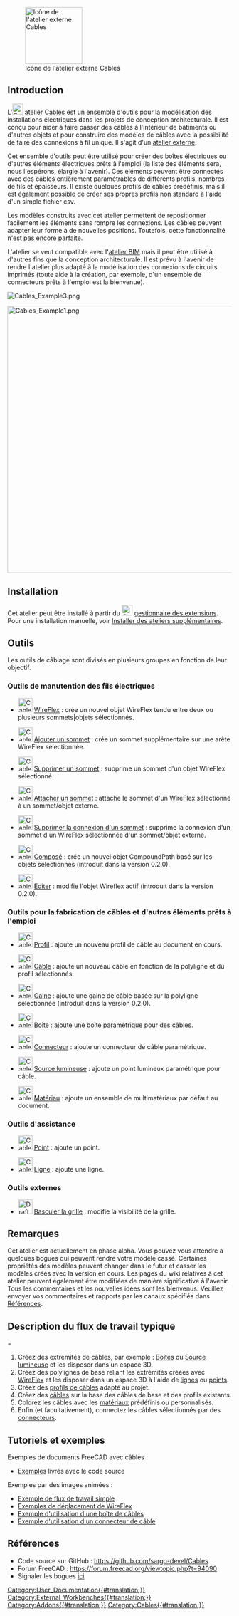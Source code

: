 <languages/>

[[Image:Cables_workbench_icon.svg|thumb|128px|Icône de l'atelier externe Cables]]

{{TOCright}}

<span id="Introduction"></span>
== Introduction ==

L'[[Image:Cables_workbench_icon.svg|24px]] [[Cables_Workbench/fr|atelier Cables]] est un ensemble d'outils pour la modélisation des installations électriques dans les projets de conception architecturale. Il est conçu pour aider à faire passer des câbles à l'intérieur de bâtiments ou d'autres objets et pour construire des modèles de câbles avec la possibilité de faire des connexions à fil unique. Il s'agit d'un [[External_workbenches/fr|atelier externe]].

Cet ensemble d'outils peut être utilisé pour créer des boîtes électriques ou d'autres éléments électriques prêts à l'emploi (la liste des éléments sera, nous l'espérons, élargie à l'avenir). Ces éléments peuvent être connectés avec des câbles entièrement paramétrables de différents profils, nombres de fils et épaisseurs. Il existe quelques profils de câbles prédéfinis, mais il est également possible de créer ses propres profils non standard à l'aide d'un simple fichier csv.

Les modèles construits avec cet atelier permettent de repositionner facilement les éléments sans rompre les connexions. Les câbles peuvent adapter leur forme à de nouvelles positions. Toutefois, cette fonctionnalité n'est pas encore parfaite.

L'atelier se veut compatible avec l'[[BIM_Workbench/fr|atelier BIM]] mais il peut être utilisé à d'autres fins que la conception architecturale. Il est prévu à l'avenir de rendre l'atelier plus adapté à la modélisation des connexions de circuits imprimés (toute aide à la création, par exemple, d'un ensemble de connecteurs prêts à l'emploi est la bienvenue).

[[File:Cables_Example3.png]]
{{Caption|Exemple de boîtes murales et de câbles<br/>Version animée [[Cables_Example1_Simple_workflow|ici]]}}

[[File:Cables_Example1.png|600px]]
{{Caption|Exemple de câble plat à trois conducteurs :<br/>Forme de câble multimatériau et son fil de base, son profil et ses fils secondaires.}}

==Installation==

Cet atelier peut être installé à partir du [[Image:Std_AddonMgr.svg|24px]] [[Std_AddonMgr/fr|gestionnaire des extensions]]. Pour une installation manuelle, voir [[Installing_more_workbenches/fr|Installer des ateliers supplémentaires]].

<span id="Tools"></span>
==Outils==

Les outils de câblage sont divisés en plusieurs groupes en fonction de leur objectif.

<span id="Wire_manipulation_tools"></span>
===Outils de manutention des fils électriques===

* [[Image:Cables_WireFlex.svg|32px]] [[Cables_WireFlex/fr|WireFlex]] : crée un nouvel objet WireFlex tendu entre deux ou plusieurs sommets|objets sélectionnés.

* [[Image:Cables_AddVertex.svg|32px]] [[Cables_AddVertex/fr|Ajouter un sommet]] : crée un sommet supplémentaire sur une arête WireFlex sélectionnée.

* [[Image:Cables_DelVertex.svg|32px]] [[Cables_DelVertex/fr|Supprimer un sommet]] : supprime un sommet d'un objet WireFlex sélectionné.

* [[Image:Cables_AttachVertex.svg|32px]] [[Cables_AttachVertex/fr|Attacher un sommet]] : attache le sommet d'un WireFlex sélectionné à un sommet/objet externe.

* [[Image:Cables_RemoveVertexAttachment.svg|32px]] [[Cables_RemoveVertexAttachment/fr|Supprimer la connexion d'un sommet]] : supprime la connexion d'un sommet d'un WireFlex sélectionnée d'un sommet/objet externe.

<div class="mw-translate-fuzzy">
* [[Image:Cables_CompoundPath.svg|32px]] [[Cables_CompoundPath/fr|Composé]] : crée un nouvel objet CompoundPath basé sur les objets sélectionnés (introduit dans la version 0.2.0).
</div>

<div class="mw-translate-fuzzy">
* [[Image:Cables_Edit.svg|32px]] [[Cables_Edit/fr|Editer]] : modifie l'objet Wireflex actif (introduit dans la version 0.2.0).
</div>

<span id="Tools_for_making_cables_and_other_ready-made_elements"></span>
===Outils pour la fabrication de câbles et d'autres éléments prêts à l'emploi===

* [[Image:Cables_Profile.svg|32px]] [[Cables_Profile/fr|Profil]] : ajoute un nouveau profil de câble au document en cours.

* [[Image:Cables_Cable.svg|32px]] [[Cables_Cable/fr|Câble]] : ajoute un nouveau câble en fonction de la polyligne et du profil sélectionnés.

* [[Image:Cables_CableConduit.svg|32px]] [[Câbles_CableConduit/fr|Gaine]] : ajoute une gaine de câble basée sur la polyligne sélectionnée (introduit dans la version 0.2.0).

* [[Image:Cables_CableBox.svg|32px]] [[Cables_CableBox/fr|Boîte]] : ajoute une boîte paramétrique pour des câbles.

* [[Image:Cables_CableConnector.svg|32px]] [[Cables_CableConnector/fr|Connecteur]] : ajoute un connecteur de câble paramétrique.

* [[Image:Cables_CableLightPoint.svg|32px]] [[Cables_CableLightPoint/fr|Source lumineuse]] : ajoute un point lumineux paramétrique pour câble.

* [[Image:Cables_Material.svg|32px]] [[Cables_Material/fr|Matériau]] : ajoute un ensemble de multimatériaux par défaut au document.

<span id="Support_tools"></span>
===Outils d'assistance===

* [[Image:Cables_SupportPoint.svg|32px]] [[Cables_SupportPoint/fr|Point]] : ajoute un point.

* [[Image:Cables_SupportLine.svg|32px]] [[Cables_SupportLine/fr|Ligne]] : ajoute une ligne.

<span id="External_tools"></span>
=== Outils externes ===

* [[Image:Draft_ToggleGrid.svg|32px]] [[Draft_ToggleGrid/fr|Basculer la grille]] : modifie la visibilité de la grille.

<span id="Notes"></span>
==Remarques==

Cet atelier est actuellement en phase alpha. Vous pouvez vous attendre à quelques bogues qui peuvent rendre votre modèle cassé. Certaines propriétés des modèles peuvent changer dans le futur et casser les modèles créés avec la version en cours. Les pages du wiki relatives à cet atelier peuvent également être modifiées de manière significative à l'avenir. Tous les commentaires et les nouvelles idées sont les bienvenus. Veuillez envoyer vos commentaires et rapports par les canaux spécifiés dans [[#Références|Références]].

<span id="Basic_Workflow_Description"></span>
==Description du flux de travail typique===

# Créez des extrémités de câbles, par exemple : [[Cables_CableBox/fr|Boîtes]] ou [[Cables_CableLightPoint/fr|Source lumineuse]] et les disposer dans un espace 3D.
# Créez des polylignes de base reliant les extrémités créées avec [[Cables_WireFlex/fr|WireFlex]] et les disposer dans un espace 3D à l'aide de [[Cables_SupportLine/fr|lignes]] ou [[Cables_SupportPoint/fr|points]].
# Créez des [[Cables_Profile/fr|profils de câbles]] adapté au projet.
# Créez des [[Cables_Cable/fr|câbles]] sur la base des câbles de base et des profils existants.
# Colorez les câbles avec les [[Cables_Material/fr|matériaux]] prédéfinis ou personnalisés.
# Enfin (et facultativement), connectez les câbles sélectionnés par des [[Cables_CableConnector/fr|connecteurs]].

<span id="Tutorials_and_Examples"></span>
==Tutoriels et exemples==

Exemples de documents FreeCAD avec câbles :
* [https://github.com/sargo-devel/Cables/tree/master/examples Exemples] livrés avec le code source

Exemples par des images animées :
* [[Cables_Example1_Simple_workflow|Exemple de flux de travail simple]]
* [[Cables_Example2_WireFlex|Exemples de déplacement de WireFlex]]
* [[Cables_Example3_CableBox|Exemple d'utilisation d'une boîte de câbles]]
* [[Cables_Example4_CableConnector|Exemple d'utilisation d'un connecteur de câble]]

<span id="References"></span>
==Références==

* Code source sur GitHub : https://github.com/sargo-devel/Cables
* Forum FreeCAD : https://forum.freecad.org/viewtopic.php?t=94090
* Signaler les bogues [https://github.com/sargo-devel/Cables/issues ici]


[[Category:User_Documentation{{#translation:}}]]
[[Category:External_Workbenches{{#translation:}}]]
[[Category:Addons{{#translation:}}]]
[[Category:Cables{{#translation:}}]]